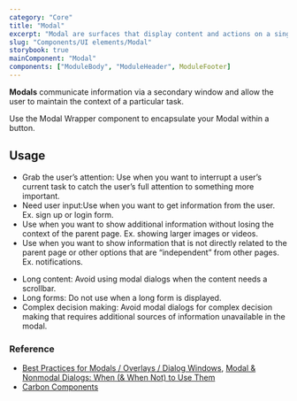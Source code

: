 ```yaml
---
category: "Core"
title: "Modal"
excerpt: "Modal are surfaces that display content and actions on a single topic."
slug: "Components/UI elements/Modal"
storybook: true
mainComponent: "Modal"
components: ["ModuleBody", "ModuleHeader", ModuleFooter]
---
```


**Modals** communicate information via a secondary window and allow the user to maintain the context of a particular task.

Use the Modal Wrapper component to encapsulate your Modal within a button.

## Usage

<DoUse>

- Grab the user’s attention: Use when you want to interrupt a user’s current task to catch the user’s full attention to something more important.
- Need user input:Use when you want to get information from the user. Ex. sign up or login form.
- Use when you want to show additional information without losing the context of the parent page. Ex. showing larger images or videos.
- Use when you want to show information that is not directly related to the parent page or other options that are “independent” from other pages. Ex. notifications.

</DoUse>

<DoNotUse>

- Long content: Avoid using modal dialogs when the content needs a scrollbar.
- Long forms: Do not use when a long form is displayed.
- Complex decision making: Avoid modal dialogs for complex decision making that requires additional sources of information unavailable in the modal.

</DoNotUse>

### Reference

- [Best Practices for Modals / Overlays / Dialog Windows](https://uxplanet.org/best-practices-for-modals-overlays-dialog-windows-c00c66cddd8c), [Modal & Nonmodal Dialogs: When (& When Not) to Use Them](https://www.nngroup.com/articles/modal-nonmodal-dialog/)
- [Carbon Components](https://www.carbondesignsystem.com/components/modal/code)
